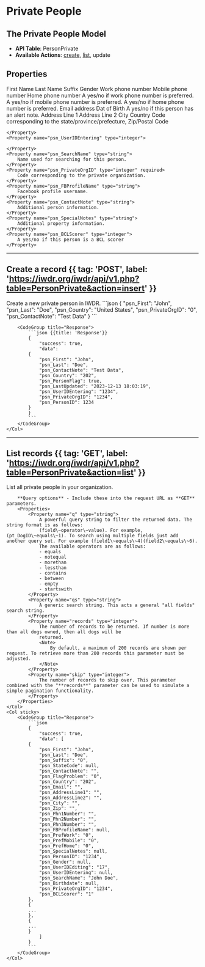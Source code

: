 
# Private People
<AuthChecker />

## The Private People Model
- **API Table**: PersonPrivate
- **Available Actions**: [create](#create-a-record), [list](#list-records), update

## Properties

<Properties>
    <Property name="psn_First" type="string">
        First Name
    </Property>
    <Property name="psn_Last" type="string" required>
        Last Name
    </Property>
    <Property name="psn_Suffix" type="string">
        Suffix
    </Property>
    <Property name="psn_Gender" type="integer">
        Gender
    </Property>
    <Property name="psn_Phn1Number" type="string">
        Work phone number
    </Property>
    <Property name="psn_Phn2Number" type="string">
        Mobile phone number
    </Property>
    <Property name="psn_Phn3Number" type="string">
        Home phone number
    </Property>
    <Property name="psn_PrefWork" type="boolean">
        A yes/no if work phone number is preferred.
    </Property>
    <Property name="psn_PrefMobile" type="boolean">
        A yes/no if mobile phone number is preferred.
    </Property>
    <Property name="psn_PrefHome" type="boolean">
        A yes/no if home phone number is preferred.
    </Property>
    <Property name="psn_Email" type="string">
        Email address
    </Property>
    <Property name="psn_Birthdate" type="datetime">
        Dat of Birth
    </Property>
    <Property name="psn_FlagProblem" type="boolean">
        A yes/no if this person has an alert note.
    </Property>
    <Property name="psn_AddressLine1" type="string">
        Address Line 1
    </Property>
    <Property name="psn_AddressLine2" type="string">
        Address Line 2
    </Property>
    <Property name="psn_City" type="string">
        City
    </Property>
    <Property name="psn_Country" type="integer" required>
        Country
    </Property>
    <Property name="psn_StateCode" type="integer">
        Code corresponding to the state/province/prefecture,
    </Property>
    <Property name="psn_Zip" type="string">
        Zip/Postal Code
    </Property>
    <Property name="psn_UserIDEditing" type="integer">

    </Property>
    <Property name="psn_UserIDEntering" type="integer">

    </Property>
    <Property name="psn_SearchName" type="string">
        Name used for searching for this person.
    </Property>
    <Property name="psn_PrivateOrgID" type="integer" required>
        Code corresponding to the private organization.
    </Property>
    <Property name="psn_FBProfileName" type="string">
        Facebook profile username.
    </Property>
    <Property name="psn_ContactNote" type="string">
        Additional person information.
    </Property>
    <Property name="psn_SpecialNotes" type="string">
        Additional property information.
    </Property>
    <Property name="psn_BCLScorer" type="integer">
        A yes/no if this person is a BCL scorer
    </Property>
</Properties>

---

## Create a record {{ tag: 'POST', label: 'https://iwdr.org/iwdr/api/v1.php?table=PersonPrivate&action=insert' }}

<Row>
    <Col>
        Create a new private person in IWDR.
    </Col>
    <Col sticky>
        <CodeGroup title="Request Body">
            ```json
            {
                "psn_First": "John",
                "psn_Last": "Doe",
                "psn_Country": "United States",
                "psn_PrivateOrgID": "0",
                "psn_ContactNote": "Test Data"
            }
            ```
        </CodeGroup>

        <CodeGroup title="Response">
            ```json {{title: 'Response'}}
            {
                "success": true,
                "data":
            {
                "psn_First": "John",
                "psn_Last": "Doe",
                "psn_ContactNote": "Test Data",
                "psn_Country": "202",
                "psn_PersonFlag": true,
                "psn_LastUpdated": "2023-12-13 18:03:19",
                "psn_UserIDEntering": "1234",
                "psn_PrivateOrgID": "1234",
                "psn_PersonID": 1234
            }
            }
            ```
        </CodeGroup>
    </Col>
</Row>

---

## List records {{ tag: 'GET', label: 'https://iwdr.org/iwdr/api/v1.php?table=PersonPrivate&action=list' }}

<Row>
    <Col>
        List all private people in your organization.

        **Query options** - Include these into the request URL as **GET** parameters.
        <Properties>
            <Property name="q" type="string">
                A powerful query string to filter the returned data. The string format is as follows:
                (field\~operator\~value). For example, (pt_DogID\~equals\~1). To search using multiple fields just add another query set. For example (field1\~equals\~4)(field2\~equals\~6).
                The available operators are as follows:
                - equals
                - notequal
                - morethan
                - lessthan
                - contains
                - between
                - empty
                - startswith
            </Property>
            <Property name="qs" type="string">
                A generic search string. This acts a general "all fields" search string.
            </Property>
            <Property name="records" type="integer">
                The number of records to be returned. If number is more than all dogs owned, then all dogs will be
                returned.
                <Note>
                    By default, a maximum of 200 records are shown per request. To retrieve more than 200 records this parameter must be adjusted.
                </Note>
            </Property>
            <Property name="skip" type="integer">
                The number of records to skip over. This parameter combined with the "**records**" parameter can be used to simulate a simple pagination functionality.
            </Property>
        </Properties>
    </Col>
    <Col sticky>
        <CodeGroup title="Response">
            ```json
            {
                "success": true,
                "data": [
            {
                "psn_First": "John",
                "psn_Last": "Doe",
                "psn_Suffix": "0",
                "psn_StateCode": null,
                "psn_ContactNote": "",
                "psn_FlagProblem": "0",
                "psn_Country": "202",
                "psn_Email": "",
                "psn_AddressLine1": "",
                "psn_AddressLine2": "",
                "psn_City": "",
                "psn_Zip": "",
                "psn_Phn1Number": "",
                "psn_Phn2Number": "",
                "psn_Phn3Number": "",
                "psn_FBProfileName": null,
                "psn_PrefWork": "0",
                "psn_PrefMobile": "0",
                "psn_PrefHome": "0",
                "psn_SpecialNotes": null,
                "psn_PersonID": "1234",
                "psn_Gender": null,
                "psn_UserIDEditing": "17",
                "psn_UserIDEntering": null,
                "psn_SearchName": "John Doe",
                "psn_Birthdate": null,
                "psn_PrivateOrgID": "1234",
                "psn_BCLScorer": "1"
            },
            {
            ...
            },
            {
            ...
            }
                ]
            }
            ```
        </CodeGroup>
    </Col>
</Row>

